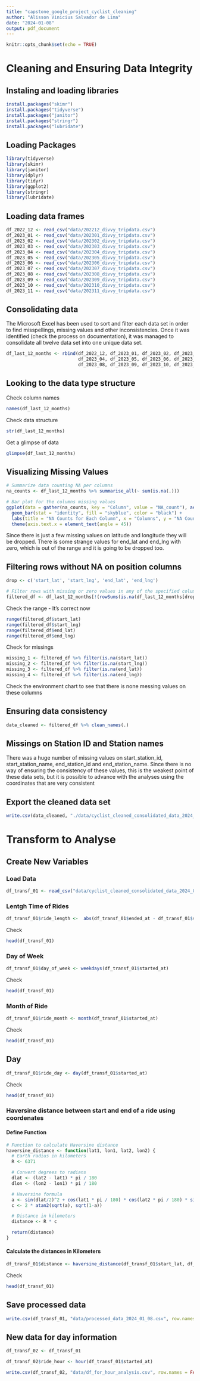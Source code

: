 ---
title: "capstone_google_project_cyclist_cleaning"
author: "Alisson Vinicius Salvador de Lima"
date: "2024-01-08"
output: pdf_document
---

```{r setup, include=FALSE}
knitr::opts_chunk$set(echo = TRUE)
```

#  Cleaning and Ensuring Data Integrity


## Instaling and loading libraries

```{r install}
install.packages("skimr")
install.packages("tidyverse")
install.packages("janitor")
install.packages("stringr")
install.packages("lubridate")
```

## Loading Packages

```{r load packages}

library(tidyverse)
library(skimr)
library(janitor)
library(dplyr)
library(tidyr)        
library(ggplot2)
library(stringr)
library(lubridate)

```


## Loading data frames

```{r loading data}

df_2022_12 <- read_csv("data/202212_divvy_tripdata.csv")
df_2023_01 <- read_csv("data/202301_divvy_tripdata.csv")
df_2023_02 <- read_csv("data/202302_divvy_tripdata.csv")
df_2023_03 <- read_csv("data/202303_divvy_tripdata.csv")
df_2023_04 <- read_csv("data/202304_divvy_tripdata.csv")
df_2023_05 <- read_csv("data/202305_divvy_tripdata.csv")
df_2023_06 <- read_csv("data/202306_divvy_tripdata.csv")
df_2023_07 <- read_csv("data/202307_divvy_tripdata.csv")
df_2023_08 <- read_csv("data/202308_divvy_tripdata.csv")
df_2023_09 <- read_csv("data/202309_divvy_tripdata.csv")
df_2023_10 <- read_csv("data/202310_divvy_tripdata.csv")
df_2023_11 <- read_csv("data/202311_divvy_tripdata.csv")
```

## Consolidating data

The Microsoft Excel has been used to sort and filter each data set in order to find misspellings, missing values and other inconsistencies. Once it was identified (check the process on documentation), it was managed to consolidate all twelve data set into one unique data set.

```{r consolidate}

df_last_12_months <- rbind(df_2022_12, df_2023_01, df_2023_02, df_2023_03,
                           df_2023_04, df_2023_05, df_2023_06, df_2023_07,
                           df_2023_08, df_2023_09, df_2023_10, df_2023_11)
```

## Looking to the data type structure

Check column names

```{r names}

names(df_last_12_months)

```

Check data structure

```{r str}

str(df_last_12_months)

```

Get a glimpse of data

```{r glimpse}

glimpse(df_last_12_months)

```


## Visualizing Missing Values

```{r viz}

# Summarize data counting NA per columns
na_counts <- df_last_12_months %>% summarise_all(~ sum(is.na(.)))

# Bar plot for the columns missing values 
ggplot(data = gather(na_counts, key = "Column", value = "NA_count"), aes(x = Column, y = NA_count)) +
  geom_bar(stat = "identity", fill = "skyblue", color = "black") +
  labs(title = "NA Counts for Each Column", x = "Columns", y = "NA Count") +
  theme(axis.text.x = element_text(angle = 45))
```

Since there is just a few missing values on latitude and longitude they will be dropped. There is some strange values for end_lat and end_lng with zero, which is out of the range and it is going to be dropped too.

## Filtering rows without NA on position columns

```{r drop}
drop <- c('start_lat', 'start_lng', 'end_lat', 'end_lng')

# Filter rows with missing or zero values in any of the specified columns
filtered_df <- df_last_12_months[!(rowSums(is.na(df_last_12_months[drop]) | df_last_12_months[drop] == 0) > 0), ]
```

Check the range - It's correct now

```{r range}
range(filtered_df$start_lat)
range(filtered_df$start_lng)
range(filtered_df$end_lat)
range(filtered_df$end_lng)
```

Check for missings

```{r missing}
missing_1 <- filtered_df %>% filter(is.na(start_lat))
missing_2 <- filtered_df %>% filter(is.na(start_lng))
missing_3 <- filtered_df %>% filter(is.na(end_lat))
missing_4 <- filtered_df %>% filter(is.na(end_lng))

```
Check the environment chart to see that there is none messing values on these columns

## Ensuring data consistency

```{r consist}

data_cleaned <- filtered_df %>% clean_names(.)

```


## Missings on Station ID and Station names

There was a huge number of missing values on start_station_id, start_station_name, end_station_id and end_station_name. Since there is no way of ensuring the consistency of these values, this is the weakest point of these data sets, but it is possible to advance with the analyses using the coordinates that are very consistent

## Export the cleaned data set

```{r save}

write.csv(data_cleaned, "./data/cyclist_cleaned_consolidated_data_2024_01_08.csv", row.names = FALSE)
```

# Transform to Analyse

## Create New Variables

### Load Data

```{r load_2}

df_transf_01 <- read_csv("data/cyclist_cleaned_consolidated_data_2024_01_08.csv")

```


### Lentgh Time of Rides

```{r lentgh}

df_transf_01$ride_length <-  abs(df_transf_01$ended_at - df_transf_01$started_at)

```

Check

```{r lentgh check}

head(df_transf_01)

```

### Day of Week

```{r week}

df_transf_01$day_of_week <- weekdays(df_transf_01$started_at)

```

Check


```{r week check}

head(df_transf_01)

```

### Month of Ride

```{r month}

df_transf_01$ride_month <- month(df_transf_01$started_at)

```

Check

```{r month check}

head(df_transf_01)

```

## Day

```{r day}

df_transf_01$ride_day <- day(df_transf_01$started_at)

```

Check

```{r month check}

head(df_transf_01)

```

### Haversine distance between start and end of a ride using coordenates

#### Define Function

```{r distance}

# Function to calculate Haversine distance
haversine_distance <- function(lat1, lon1, lat2, lon2) {
  # Earth radius in kilometers
  R <- 6371

  # Convert degrees to radians
  dlat <- (lat2 - lat1) * pi / 180
  dlon <- (lon2 - lon1) * pi / 180

  # Haversine formula
  a <- sin(dlat/2)^2 + cos(lat1 * pi / 180) * cos(lat2 * pi / 180) * sin(dlon/2)^2
  c <- 2 * atan2(sqrt(a), sqrt(1-a))

  # Distance in kilometers
  distance <- R * c

  return(distance)
}

```

#### Calculate the distances in Kilometers

```{r distance calc}

df_transf_01$distance <- haversine_distance(df_transf_01$start_lat, df_transf_01$start_lng, df_transf_01$end_lat, df_transf_01$end_lng)

```

Check

```{r distance check}

head(df_transf_01)

```


## Save processed data

```{r process}

write.csv(df_transf_01, "data/processed_data_2024_01_08.csv", row.names = FALSE)

```

## New data for day information

```{r}

df_transf_02 <- df_transf_01

```

```{r}

df_transf_02$ride_hour <- hour(df_transf_01$started_at)

```

```{r}

write.csv(df_transf_02, "data/df_for_hour_analysis.csv", row.names = FALSE)

```


